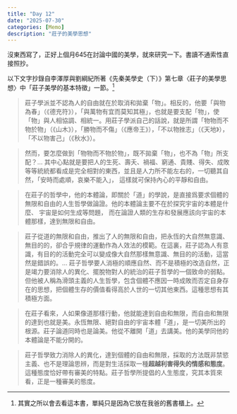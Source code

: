 ```yaml
---
title: "Day 12"
date: "2025-07-30"
categories: [Memo]
description: "莊子的美學思想"
---
```


沒東西寫了，正好上個月645在討論中國的美學，就來研究一下。書讀不通索性直接照抄。

以下文字抄錄自李澤厚與劉綱紀所著《先秦美學史（下）》第七章〈莊子的美學思想〉中「莊子美學的基本特徵」一節。[^1]

[^1]: 其實之所以會去看這本書，單純只是因為它放在我爸的舊書櫃上。

> 莊子學派並不認為人的自由就在於取消和拋棄「物」。相反的，他要「與物為春」（《德充符》），「與萬物有宜而莫知其極」，也就是要支配「物」，使「物」與人相協調、相統一。用莊子學派自己的話說，就是所謂「物物而不物於物」（《山木》），「勝物而不傷」（《應帝王》），「不以物挫志」（《天地》），「不以物害己」（《秋水》）。

> 然而，要怎麼做到「物物而不物於物」，既不拋棄「物」，也不為「物」所支配？... 其中心點就是要把人的生死、壽夭、禍福、窮通、貴賤、得失、成敗等等統統都看成是完全相對的東西，並且是人力所不能左右的，一切聽其自然，「安時而處順，哀樂不能入」， 這樣就可保持內心的平靜和自由。

> 在莊子的哲學中，他的本體論，即關於「道」的學說，是直接爲要求個體的無限和自由的人生哲學做論證。他的本體論主要不在於探究宇宙的本體是什麼、 宇宙是如何生成等問題， 而在論證人類的生存和發展應該向宇宙的本體那樣，達到無限和自由。

> 莊子從道的無限和自由，推出了人的無限和自由，把永恆的大自然無意識、無目的的，卻合乎規律的運動作為人效法的模範。在這裏，莊子認為人有意識，有目的的活動完全可以變成像大自然那樣無意識、無目的的活動，這當然是錯誤的。... 莊子哲學要人消極的順應自然、而不是積極的改造自然，正是竭力要消除人的異化、擺脫物對人的統治的莊子哲學的一個致命的弱點。但他被人稱為滑頭主義的人生哲學，包含個體不應因一時成敗而否定自身存在的思想，把個體生存的價值看得高於人世的一切其他東西。這種思想有其積極方面。

> 在莊子看來，人如果像道那樣行動，他就能達到自由和無限，而自由和無限的達到也就是美。永恆無限、絕對自由的宇宙本體「道」，是一切美所出的根源。莊子論道同時也是論美。他從不離開「道」去講美。他的美學同他的本體論是不能分開的。

> 莊子哲學致力消除人的異化，達到個體的自由和無限，採取的方法既非禁慾主義、也不是理論思辨，而是對生活採取一種**超越利害得失的情感和態度**。這種態度恰好帶有審美的特點。莊子哲學所提倡的人生態度，究其本質來看，正是一種審美的態度。
